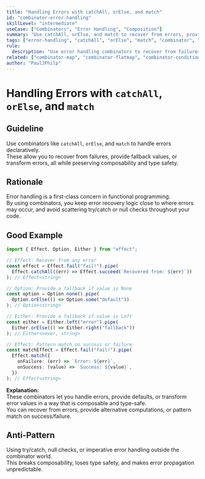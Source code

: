 ```yaml
---
title: "Handling Errors with catchAll, orElse, and match"
id: "combinator-error-handling"
skillLevel: "intermediate"
useCase: ["Combinators", "Error Handling", "Composition"]
summary: "Use catchAll, orElse, and match to recover from errors, provide fallbacks, or transform errors in Effect, Either, and Option."
tags: ["error-handling", "catchAll", "orElse", "match", "combinator", "effect", "either", "option"]
rule:
  description: "Use error handling combinators to recover from failures, provide fallback values, or transform errors in a composable way."
related: ["combinator-map", "combinator-flatmap", "combinator-conditional"]
author: "PaulJPhilp"
---
```


# Handling Errors with `catchAll`, `orElse`, and `match`

## Guideline

Use combinators like `catchAll`, `orElse`, and `match` to handle errors declaratively.  
These allow you to recover from failures, provide fallback values, or transform errors, all while preserving composability and type safety.

## Rationale

Error handling is a first-class concern in functional programming.  
By using combinators, you keep error recovery logic close to where errors may occur, and avoid scattering try/catch or null checks throughout your code.

## Good Example

```typescript
import { Effect, Option, Either } from "effect";

// Effect: Recover from any error
const effect = Effect.fail("fail!").pipe(
  Effect.catchAll((err) => Effect.succeed(`Recovered from: ${err}`))
); // Effect<string>

// Option: Provide a fallback if value is None
const option = Option.none().pipe(
  Option.orElse(() => Option.some("default"))
); // Option<string>

// Either: Provide a fallback if value is Left
const either = Either.left("error").pipe(
  Either.orElse(() => Either.right("fallback"))
); // Either<never, string>

// Effect: Pattern match on success or failure
const matchEffect = Effect.fail("fail!").pipe(
  Effect.match({
    onFailure: (err) => `Error: ${err}`,
    onSuccess: (value) => `Success: ${value}`,
  })
); // Effect<string>
```

**Explanation:**  
These combinators let you handle errors, provide defaults, or transform error values in a way that is composable and type-safe.  
You can recover from errors, provide alternative computations, or pattern match on success/failure.

## Anti-Pattern

Using try/catch, null checks, or imperative error handling outside the combinator world.  
This breaks composability, loses type safety, and makes error propagation unpredictable.
